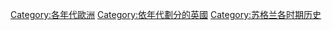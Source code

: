[[Category:各年代歐洲|Category:各年代歐洲]]
[[Category:依年代劃分的英國|Category:依年代劃分的英國]]
[[Category:苏格兰各时期历史|Category:苏格兰各时期历史]]